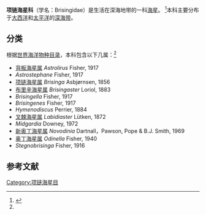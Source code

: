 {{Automatic Taxobox
| taxon = Brisingidae
| image = Novodinia pacifica (27942413425).jpg
| image_caption = [[太平洋新奥丁海星|太平洋新奥丁海星]]（''Novodinia pacifica''）
| authority = [[耶奥格·萨尔斯|G.O. Sars]]，1875<ref name=WoRMS>{{cite web|url=http://www.marinespecies.org/aphia.php?p=taxdetails&id=123119 |title=Brisingidae - G.O. Sars, 1875 |work=World Register of Marine Species |publisher=Marinespecies.org |accessdate=21 October 2018}}</ref> 
}}
'''项链海星科'''（学名：Brisingidae）是生活在深海地带的一科[[海星|海星]]。 <ref>{{cite web|url=http://www.tolweb.org/Asteroidea |title=Asteroidea |publisher=Tolweb.org |date=7 October 2004 |accessdate=30 July 2010}}</ref>本科主要分布于[[大西洋|大西洋]]和[[太平洋|太平洋]]的[[深海带|深海带]]。
==分类==
根据[[世界海洋物种目录|世界海洋物种目录]]，本科包含以下几属：<ref name=WoRMS/>
*[[背板海星属|背板海星属]] ''Astrolirus'' Fisher, 1917
*''Astrostephane'' Fisher, 1917
*[[项链海星属|项链海星属]] ''Brisinga'' Asbjørnsen, 1856
*[[布里辛海星属|布里辛海星属]] ''Brisingaster'' Loriol, 1883
*''Brisingella'' Fisher, 1917
*''Brisingenes'' Fisher, 1917
*''Hymenodiscus'' Perrier, 1884
*[[叉棘海星属|叉棘海星属]] ''Labidiaster'' Lütken, 1872
*''Midgardia'' Downey, 1972
*[[新奥丁海星属|新奥丁海星属]] ''Novodinia'' Dartnall，Pawson, Pope & B.J. Smith, 1969
*[[奥丁海星属|奥丁海星属]] ''Odinella'' Fisher, 1940
*''Stegnobrisinga'' Fisher, 1916

==参考文献==
{{reflist}}
{{Animal-stub}}
[[Category:项链海星目|Category:项链海星目]]